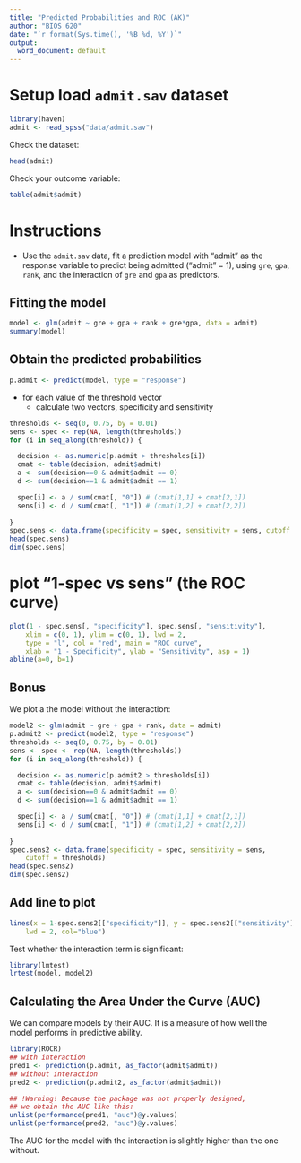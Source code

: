 ```yaml
---
title: "Predicted Probabilities and ROC (AK)"
author: "BIOS 620"
date: "`r format(Sys.time(), '%B %d, %Y')`"
output:
  word_document: default
---
```


# Setup load `admit.sav` dataset

```r
library(haven)
admit <- read_spss("data/admit.sav")
```

Check the dataset:

```r
head(admit)
```

Check your outcome variable:

```r
table(admit$admit)
```

# Instructions

* Use the `admit.sav` data, fit a prediction model with "admit" as the response
variable to predict being admitted ("admit" = 1), using `gre`, `gpa`, `rank`,
and the interaction of `gre` and `gpa` as predictors.

## Fitting the model

```r
model <- glm(admit ~ gre + gpa + rank + gre*gpa, data = admit)
summary(model)
```

## Obtain the predicted probabilities

```r
p.admit <- predict(model, type = "response")
```

* for each value of the threshold vector
  * calculate two vectors, specificity and sensitivity

```r
thresholds <- seq(0, 0.75, by = 0.01)
sens <- spec <- rep(NA, length(thresholds))
for (i in seq_along(threshold)) {

  decision <- as.numeric(p.admit > thresholds[i])
  cmat <- table(decision, admit$admit)
  a <- sum(decision==0 & admit$admit == 0)
  d <- sum(decision==1 & admit$admit == 1)

  spec[i] <- a / sum(cmat[, "0"]) # (cmat[1,1] + cmat[2,1])
  sens[i] <- d / sum(cmat[, "1"]) # (cmat[1,2] + cmat[2,2])
   
}
spec.sens <- data.frame(specificity = spec, sensitivity = sens, cutoff = thresholds)
head(spec.sens)
dim(spec.sens)    
```

# plot "1-spec vs sens" (the ROC curve)

```r
plot(1 - spec.sens[, "specificity"], spec.sens[, "sensitivity"],
    xlim = c(0, 1), ylim = c(0, 1), lwd = 2,
    type = "l", col = "red", main = "ROC curve",
    xlab = "1 - Specificity", ylab = "Sensitivity", asp = 1)
abline(a=0, b=1)
```

## Bonus

We plot a the model without the interaction:

```r
model2 <- glm(admit ~ gre + gpa + rank, data = admit)
p.admit2 <- predict(model2, type = "response")
thresholds <- seq(0, 0.75, by = 0.01)
sens <- spec <- rep(NA, length(thresholds))
for (i in seq_along(threshold)) {

  decision <- as.numeric(p.admit2 > thresholds[i])
  cmat <- table(decision, admit$admit)
  a <- sum(decision==0 & admit$admit == 0)
  d <- sum(decision==1 & admit$admit == 1)

  spec[i] <- a / sum(cmat[, "0"]) # (cmat[1,1] + cmat[2,1])
  sens[i] <- d / sum(cmat[, "1"]) # (cmat[1,2] + cmat[2,2])
   
}
spec.sens2 <- data.frame(specificity = spec, sensitivity = sens,
    cutoff = thresholds)
head(spec.sens2)
dim(spec.sens2)    
```

## Add line to plot

```r
lines(x = 1-spec.sens2[["specificity"]], y = spec.sens2[["sensitivity"]],
    lwd = 2, col="blue")
```

Test whether the interaction term is significant:

```r
library(lmtest)
lrtest(model, model2)
```

## Calculating the Area Under the Curve (AUC)

We can compare models by their AUC. It is a measure of how well the model
performs in predictive ability.

```r
library(ROCR)
## with interaction
pred1 <- prediction(p.admit, as_factor(admit$admit))
## without interaction
pred2 <- prediction(p.admit2, as_factor(admit$admit))

## !Warning! Because the package was not properly designed,
## we obtain the AUC like this:
unlist(performance(pred1, "auc")@y.values)
unlist(performance(pred2, "auc")@y.values)
```

The AUC for the model with the interaction is slightly higher than the
one without.


